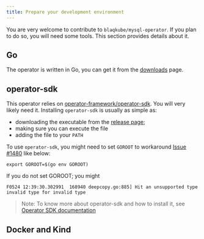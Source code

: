 ```yaml
---
title: Prepare your development environment
---
```


You are very welcome to contribute to `blaqkube/mysql-operator`. If you plan to
do so, you will need some tools. This section provides details about it.

## Go

The operator is written in Go, you can get it from the
[downloads](https://golang.org/dl/) page.

## operator-sdk

This operator relies on
[operator-framework/operator-sdk](https://github.com/operator-framework/operator-sdk).
You will very likely need it. Installing `operator-sdk` is usually as simple as:

- downloading the executable from the
  [release page](https://github.com/operator-framework/operator-sdk/releases);
- making sure you can execute the file
- adding the file to your `PATH`

To use `operator-sdk`, you might need to set `GOROOT` to workaround
[Issue #1480](https://github.com/operator-framework/operator-sdk/issues/1480) like below:

```shell
export GOROOT=$(go env GOROOT)
```

If you do not set GOROOT; you might 

```text
F0524 12:39:30.302991  168940 deepcopy.go:885] Hit an unsupported type invalid type for invalid type
```

> Note: To know more about operator-sdk and how to install it, see
> [Operator SDK documentation](https://sdk.operatorframework.io/docs)

## Docker and Kind



